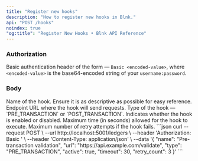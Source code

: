 ```yaml
---
title: "Register new hooks"
description: "How to register new hooks in Blnk."
api: "POST /hooks"
noindex: true
"og:title": "Register New Hooks • Blnk API Reference"
---
```



### Authorization
Basic authentication header of the form — `Basic <encoded-value>`, where `<encoded-value>` is the base64-encoded string of your `username:password`.

### Body
<ParamField body="name" type="string" required>
  Name of the hook. Ensure it is as descriptive as possible for easy reference.
</ParamField>
<ParamField body="url" type="string" required>
  Endpoint URL where the hook will send requests.
</ParamField>
<ParamField body="type" type="string" required>
  Type of the hook — `PRE_TRANSACTION` or `POST_TRANSACTION`.
</ParamField>
<ParamField body="active" type="boolean" required>
  Indicates whether the hook is enabled or disabled.
</ParamField>
<ParamField body="timeout" type="number" required>
  Maximum time (in seconds) allowed for the hook to execute.
</ParamField>
<ParamField body="retry_count" type="number" required>
  Maximum number of retry attempts if the hook fails.
</ParamField>

<RequestExample>
```json
curl --request POST \
  --url http://localhost:5001/ledgers \
  --header 'Authorization: Basic <encoded-value>' \
  --header 'Content-Type: application/json' \
  --data '{
    "name": "Pre-transaction validation",
    "url": "https://api.example.com/validate",
    "type": "PRE_TRANSACTION",
    "active": true,
    "timeout": 30,
    "retry_count": 3
  }'
```
</RequestExample>

<NeedHelp />